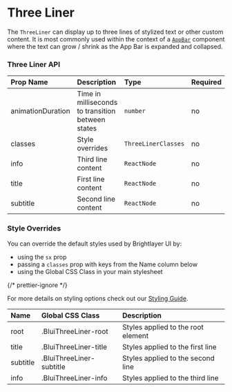 
# Three Liner

The `ThreeLiner` can display up to three lines of stylized text or other custom content. It is most commonly used within the context of a [`AppBar`](/components/app-bar/examples) component where the text can grow / shrink as the App Bar is expanded and collapsed.

### Three Liner API

<Box>

| Prop Name         | Description                                       | Type                | Required | Default                               |
| :---------------- | :------------------------------------------------ | :------------------ | :------- | :------------------------------------ |
| animationDuration | Time in milliseconds to transition between states | `number`            | no       | `theme.transitions.duration.standard` |
| classes           | Style overrides                                   | `ThreeLinerClasses` | no       |                                       |
| info              | Third line content                                | `ReactNode`         | no       |                                       |
| title             | First line content                                | `ReactNode`         | no       |                                       |
| subtitle          | Second line content                               | `ReactNode`         | no       |                                       |

</Box>

### Style Overrides

You can override the default styles used by Brightlayer UI by:

-   using the `sx` prop
-   passing a `classes` prop with keys from the Name column below
-   using the Global CSS Class in your main stylesheet

{/* prettier-ignore */}
<p>For more details on styling options check out our <a href={`https://github.com/etn-ccis/blui-react-component-library/blob/${DOCS_BRANCH}/docs/src/shared/markdown/StyleOverridesGuide.md`}>Styling Guide</a>.</p>

<Box>

| Name     | Global CSS Class         | Description                        |
| :------- | :----------------------- | :--------------------------------- |
| root     | .BluiThreeLiner-root     | Styles applied to the root element |
| title    | .BluiThreeLiner-title    | Styles applied to the first line   |
| subtitle | .BluiThreeLiner-subtitle | Styles applied to the second line  |
| info     | .BluiThreeLiner-info     | Styles applied to the third line   |

</Box>
